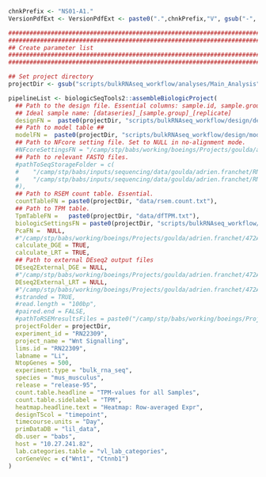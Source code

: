 <!-- Set the chnkPrefix to make all chunks unique in the overall folder -->
```r
chnkPrefix <- "NS01-A1."
VersionPdfExt <- VersionPdfExt <- paste0(".",chnkPrefix,"V", gsub("-", "", Sys.Date()), ".pdf")

```

<!-- In this part we collect project parameters and create a biolgic object -->

```r

###############################################################################
###############################################################################
## Create parameter list                                                     ##
###############################################################################
###############################################################################

## Set project directory
projectDir <- gsub("scripts/bulkRNAseq_workflow/analyses/Main_Analysis", "", getwd())

pipelineList <- biologicSeqTools2::assembleBiologicProject(
  ## Path to the design file. Essential columns: sample.id, sample.group, dataseries. ##
  ## Ideal sample name: [dataseries]_[sample.group]_[replicate]
  designFN =  paste0(projectDir, "scripts/bulkRNAseq_workflow/design/design.table.txt"),
  ## Path to model table ##
  modelFN =  paste0(projectDir, "scripts/bulkRNAseq_workflow/design/model.table.txt"),
  ## Path to NFcore setting file. Set to NULL in no-alignment mode.
  #NFcoreSettingsFN = "/camp/stp/babs/working/boeings/Projects/goulda/adrien.franchet/472A_brains_from_drosophila_larvae_RN21220/workdir/bulkRNAseq_workflow/design/RN21220test.NFcore.samplesheet.file.csv",
  ## Path to relevant FASTQ files.
  #pathToSeqStorageFolder = c(
  #    "/camp/stp/babs/inputs/sequencing/data/goulda/adrien.franchet/RN21220/primary_data/211203_A01366_0104_AH3WVGDMXY/fastq/",
  #    "/camp/stp/babs/inputs/sequencing/data/goulda/adrien.franchet/RN21220/primary_data/211130_A01366_0101_BH3YWKDMXY/fastq/"
  #),
  ## Path to RSEM count table. Essential.
  countTableFN = paste0(projectDir, "data/rsem.count.txt"),
  ## Path to TPM table.
  TpmTableFN =   paste0(projectDir, "data/dfTPM.txt"),
  biologicSettingsFN = paste0(projectDir, "scripts/bulkRNAseq_workflow/design/biologic.settings.file.csv"),
  PcaFN =  NULL,
  #"/camp/stp/babs/working/boeings/Projects/goulda/adrien.franchet/472A_brains_from_drosophila_larvae_RN21220/workdir/data/dfPca.txt",
  calculate_DGE = TRUE,
  calculate_LRT = TRUE,
  ## Path to external DEseq2 output files
  DEseq2External_DGE = NULL,
  #"/camp/stp/babs/working/boeings/Projects/goulda/adrien.franchet/472A_brains_from_drosophila_larvae_RN21220/workdir/data/DEseq2External_DGE/",
  DEseq2External_LRT = NULL,
  #"/camp/stp/babs/working/boeings/Projects/goulda/adrien.franchet/472A_brains_from_drosophila_larvae_RN21220/workdir/data/DEseq2External_LRT/",
  #stranded = TRUE,
  #read.length = "100bp",
  #paired.end = FALSE,
  #pathToRSEMresultsFiles = paste0("/camp/stp/babs/working/boeings/Projects/goulda/adrien.franchet/472_brains_from_drosophila_larvae_RN21220/workdir/", "RSEM/Ensembl/"),
  projectFolder = projectDir,
  experiment_id = "RN22309",
  project_name = "Wnt Signalling",
  lims.id = "RN22309",
  labname = "Li",
  NtopGenes = 500,
  experiment.type = "bulk_rna_seq",
  species = "mus_musculus",
  release = "release-95",
  count.table.headline = "TPM-values for all Samples",
  count.table.sidelabel = "TPM",
  heatmap.headline.text = "Heatmap: Row-averaged Expr",
  designTScol = "timepoint",
  timecourse.units = "Day",
  primDataDB = "lil_data",
  db.user = "babs",
  host = "10.27.241.82",
  lab.categories.table = "vl_lab_categories",
  corGeneVec = c("Wnt1", "Ctnnb1")
)


```

